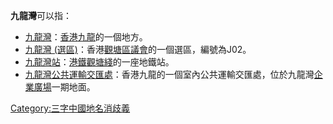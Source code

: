 '''九龍灣'''可以指：
* [[九龍灣|九龍灣]]：[[香港|香港]][[九龍|九龍]]的一個地方。
* [[九龍灣_(選區)|九龍灣 (選區)]]：香港[[觀塘區議會|觀塘區議會]]的一個選區，編號為J02。
* [[九龍灣站|九龍灣站]]：[[港鐵|港鐵]][[觀塘綫|觀塘綫]]的一座地鐵站。
* [[九龍灣公共運輸交匯處|九龍灣公共運輸交匯處]]：香港九龍的一個室內公共運輸交匯處，位於九龍灣[[企業廣場|企業廣場]]一期地面。

{{消歧義}}

[[Category:三字中國地名消歧義|Category:三字中國地名消歧義]]